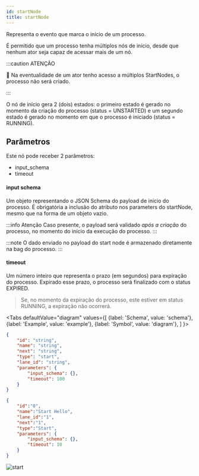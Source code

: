 ```yaml
---
id: startNode
title: startNode
---
```




Representa o evento que marca o início de um processo.

É permitido que um processo tenha múltiplos nós de início, desde que nenhum ator seja capaz de acessar mais de um nó.

:::caution ATENÇÃO  

🚨 Na eventualidade de um ator tenho acesso a múltiplos StartNodes, o processo não será criado.

:::

O nó de início gera 2 (dois) estados: o primeiro estado é gerado no momento da criação do processo (status = UNSTARTED)
e um segundo estado é gerado no momento em que o processo é iniciado (status = RUNNING).

## Parâmetros

Este nó pode receber 2 parâmetros:
+ input_schema
+ timeout

#### input schema

Um objeto representando o JSON Schema do payload de inicio do processo.
É obrigatória a inclusão do atributo nos parameters do startNode, mesmo que na forma de um objeto vazio.

:::info Atenção
Caso presente, o payload será validado *após a criação* do processo, no momento do início da execução do processo.
:::

:::note
O dado enviado no payload do start node é armazenado diretamente na bag do processo.
:::

#### timeout

Um número inteiro que representa o prazo (em segundos) para expiração do processo.
Expirado esse prazo, o processo será finalizado com o status EXPIRED.

> Se, no momento da expiração do processo, este estiver em status RUNNING, a expiração não ocorrerá.

<Tabs
  defaultValue="diagram"
  values={[
    {label: 'Schema', value: 'schema'},
    {label: 'Example', value: 'example'},
    {label: 'Symbol', value: 'diagram'},
  ]
}>
<TabItem value="schema">

```json
{
    "id": "string",
    "name": "string",
    "next": "string",
    "type": "start",
    "lane_id": "string",
    "parameters": {
        "input_schema": {},
        "timeout": 100
    }
}
```
</TabItem>
<TabItem value="example">

```json
{
    "id":"0",
    "name":"Start Hello",
    "lane_id":"1",
    "next":"1",
    "type":"Start",
    "parameters": {
        "input_schema": {},
        "timeout": 10
    }
}
```

</TabItem>
<TabItem value="diagram">

![start](../../../static/img/start.png)

</TabItem>
</Tabs>

